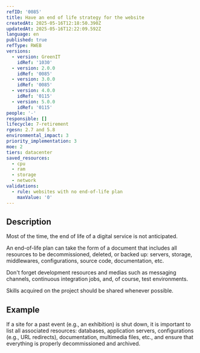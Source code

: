 ```yaml
---
refID: '0085'
title: Have an end of life strategy for the website
createdAt: 2025-05-16T12:18:50.390Z
updatedAt: 2025-05-16T12:22:09.592Z
language: en
published: true
refType: RWEB
versions:
  - version: GreenIT
    idRef: '1030'
  - version: 2.0.0
    idRef: '0085'
  - version: 3.0.0
    idRef: '0085'
  - version: 4.0.0
    idRef: '0115'
  - version: 5.0.0
    idRef: '0115'
people: '-'
responsible: []
lifecycle: 7-retirement
rgesn: 2.7 and 5.8
environmental_impact: 3
priority_implementation: 3
moe: 2
tiers: datacenter
saved_resources:
  - cpu
  - ram
  - storage
  - network
validations:
  - rule: websites with no end-of-life plan
    maxValue: '0'
---
```


## Description

Most of the time, the end of life of a digital service is not anticipated.

An end-of-life plan can take the form of a document that includes all resources to be decommissioned, deleted, or backed up: servers, storage, middlewares, configurations, source code, documentation, etc.

Don't forget development resources and medias such as messaging channels, continuous integration jobs, and, of course, test environments.

Skills acquired on the project should be shared whenever possible.

## Example

If a site for a past event (e.g., an exhibition) is shut down, it is important to list all associated resources: databases, application servers, configurations (e.g., URL redirects), documentation, multimedia files, etc., and ensure that everything is properly decommissioned and archived.
